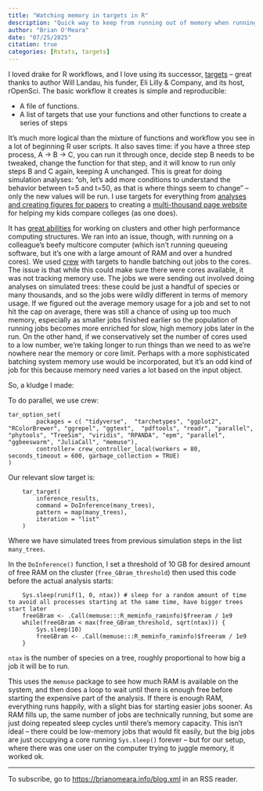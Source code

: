 ```yaml
---
title: "Watching memory in targets in R"
description: "Quick way to keep from running out of memory when running targets in R"
author: "Brian O'Meara"
date: "07/25/2025"
citation: true
categories: [Rstats, targets] 
---
```


I loved drake for R workflows, and I love using its successor, [targets](https://books.ropensci.org/targets/) -- great thanks to author Will Landau, his funder, Eli Lilly & Company, and its host, rOpenSci. The basic workflow it creates is simple and reproducible:

* A file of functions.
* A list of targets that use your functions and other functions to create a series of steps

It's much more logical than the mixture of functions and workflow you see in a lot of beginning R user scripts. It also saves time: if you have a three step process, A -> B -> C, you can run it through once, decide step B needs to be tweaked, change the function for that step, and it will know to run only steps B and C again, keeping A unchanged. This is great for doing simulation analyses: "oh, let's add more conditions to understand the behavior between t=5 and t=50, as that is where things seem to change" -- only the new values will be run. I use targets for everything from [analyses and creating figures for papers](https://github.com/bomeara/hyperbolic_rates/blob/main/hyperanalysis/_targets.R) to creating a [multi-thousand page website](https://collegetables.info) for helping my kids compare colleges (as one does). 

It has [great abilities](https://books.ropensci.org/targets/crew.html) for working on clusters and other high performance computing structures. We ran into an issue, though, with running on a colleague's beefy multicore computer (which isn't running queueing software, but it's one with a large amount of RAM and over a hundred cores). We used [crew](https://wlandau.github.io/crew/) with targets to handle batching out jobs to the cores. The issue is that while this could make sure there were cores available, it was not tracking memory use. The jobs we were sending out involved doing analyses on simulated trees: these could be just a handful of species or many thousands, and so the jobs were wildly different in terms of memory usage. If we figured out the average memory usage for a job and set to not hit the cap on average, there was still a chance of using up too much memory, especially as smaller jobs finished earlier so the population of running jobs becomes more enriched for slow, high memory jobs later in the run. On the other hand, if we conservatively set the number of cores used to a low number, we're taking longer to run things than we need to as we're nowhere near the memory or core limit. Perhaps with a more sophisticated batching system memory use would be incorporated, but it's an odd kind of job for this because memory need varies a lot based on the input object.

So, a kludge I made:

To do parallel, we use crew:

```
tar_option_set(
        packages = c( "tidyverse",  "tarchetypes", "ggplot2", "RColorBrewer", "ggrepel", "ggtext",  "pdftools", "readr", "parallel", "phytools", "TreeSim", "viridis", "RPANDA", "epm", "parallel", "ggbeeswarm", "JuliaCall", "memuse"),
		controller= crew_controller_local(workers = 80, seconds_timeout = 600, garbage_collection = TRUE)
)
```

Our relevant slow target is:

```
	tar_target(
		inference_results,
		command = DoInference(many_trees),
		pattern = map(many_trees),
		iteration = "list"
	)
```

Where we have simulated trees from previous simulation steps in the list `many_trees`.

In the `DoInference()` function, I set a threshold of 10 GB for desired amount of free RAM on the cluster (`free_GBram_threshold`) then used this code before the actual analysis starts:

```
	Sys.sleep(runif(1, 0, ntax)) # sleep for a random amount of time to avoid all processes starting at the same time, have bigger trees start later
	freeGBram <- .Call(memuse:::R_meminfo_raminfo)$freeram / 1e9
	while(freeGBram < max(free_GBram_threshold, sqrt(ntax))) {
		Sys.sleep(10)
		freeGBram <- .Call(memuse:::R_meminfo_raminfo)$freeram / 1e9
	}
```

`ntax` is the number of species on a tree, roughly proportional to how big a job it will be to run.

This uses the `memuse` package to see how much RAM is available on the system, and then does a loop to wait until there is enough free before starting the expensive part of the analysis. If there is enough RAM, everything runs happily, with a slight bias for starting easier jobs sooner. As RAM fills up, the same number of jobs are technically running, but some are just doing repeated sleep cycles until there's memory capacity. This isn't ideal -- there could be low-memory jobs that would fit easily, but the big jobs are just occupying a core running `Sys.sleep()` forever -- but for our setup, where there was one user on the computer trying to juggle memory, it worked ok.

___

To subscribe, go to <https://brianomeara.info/blog.xml> in an RSS reader.